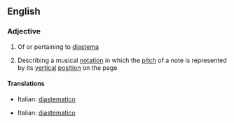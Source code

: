 ==English==

===Adjective===
{{en-adj}}

# Of or pertaining to [[diastema]]
#{{music}} Describing a musical [[notation]] in which the [[pitch]] of a note is represented by its [[vertical]] [[position]] on the page

====Translations====
{{trans-top|of diastema}}
*Italian: [[diastematico]]
{{trans-mid}}

{{trans-bottom}}

{{trans-top|notation}}
*Italian: [[diastematico]]
{{trans-mid}}

{{trans-bottom}}